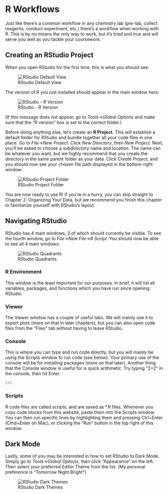 # R Workflows

Just like there's a common workflow in any chemistry lab (pre-lab, collect reagents, conduct experiment, etc.) there's a workflow when working with R. This is by no means the only way to work, but it's tried and true and will serve you well as you tackle your coursework. 


<!-- This is stuff Steven wrote, feel free to modify as you need --> 

## Creating an RStudio Project

When you open RStudio for the first time, this is what you should see:

![RStudio Default View](images/Rstudio_startup.png)

The version of R you just installed should appear in the main window here:

![RStudio - R Version](images/Rstudio_Rversion.png)

(If this message does not appear, go to *Tools*->*Global Options* and make sure that the "R version" box is set to the correct folder.)


Before doing anything else, let's create an **R Project**. This will establish a default folder for RStudio and bundle together all your code files in one place.
Go to *File*->*New Project*. Click *New Directory*, then *New Project*. Next, you'll be asked to choose a subdirectory name and location. The name can be whatever you want, but we highly recommend that you create the directory in the same parent folder as your data. Click *Create Project*, and you should now see your chosen file path displayed in the bottom-right window:

![RStudio Project Folder](images/Rstudio_Rproj.png)

You are now ready to use R! If you're in a hurry, you can skip straight to Chapter 2: Organizing Your Data, but we recommend you finish this chapter to familiarize yourself with RStudio's layout.

## Navigating RStudio

RStudio has 4 main windows, 3 of which should currently be visible. To see the fourth window, go to *File*->*New File*->*R Script*. You should now be able to see all 4 main windows:

![RStudio Quadrants](images/Rstudio_quadrants.png)

### R Environment
This window is the least important for our purposes. In brief, it will list all variables, packages, and functions which you have run since opening RStudio.

### Viewer
The Viewer window has a couple of useful tabs. We will mainly use it to export plots (more on that in later chapters), but you can also open code files from the "Files" tab without having to leave RStudio. 

### Console
This is where you can type and run code directly, but you will mainly be using the Scripts window to run code (see below). Your primary use of the console will be for installing packages (more on that later). Another thing that the Console window is useful for is quick arithmetic. Try typing "2+2" in the console, then hit Enter.

``` r
2+2
```


### Scripts
R code files are called scripts, and are saved as \*.R files. Whenever you copy code blocks from this website, paste them into the Scripts window. You can then run specific lines by highlighting them and pressing Ctrl+Enter (Cmd+Enter on Mac), or clicking the "Run" button in the top right of this window.


## Dark Mode

Lastly, some of you may be interested in how to set RStudio to Dark Mode. Simply go to *Tools*->*Global Options*, then click "Appearance" on the left. Then select your preferred Editor Theme from the list. (My personal preference is "Tomorrow Night Bright")

![RStudio Dark Themes](images/Rstudio_darkthemes.png)


